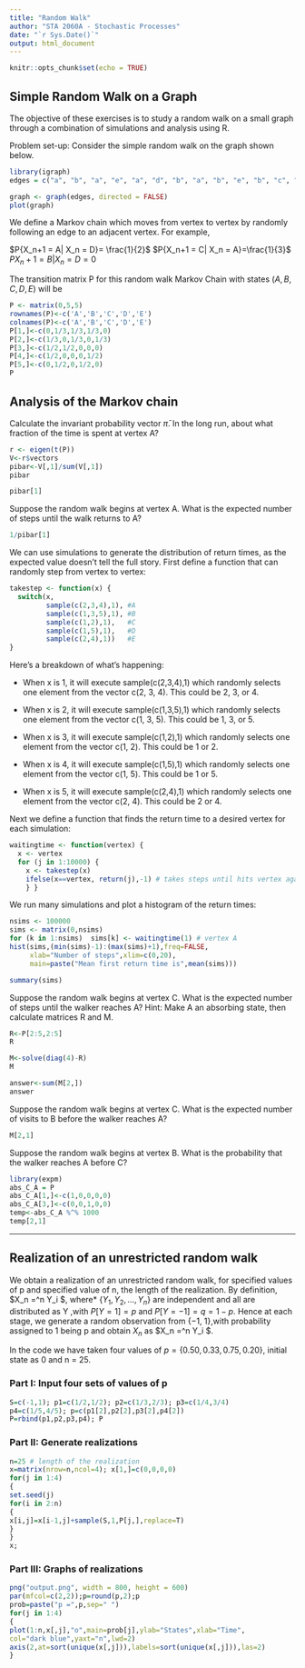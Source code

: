 ```yaml
---
title: "Random Walk"
author: "STA 2060A - Stochastic Processes"
date: "`r Sys.Date()`"
output: html_document
---
```


```r
knitr::opts_chunk$set(echo = TRUE)
```

## Simple Random Walk on a Graph

The objective of these exercises is to study a random walk on a small graph through a combination of simulations and analysis using R.

Problem set-up: Consider the simple random walk on the graph shown below.

```r
library(igraph)
edges = c("a", "b", "a", "e", "a", "d", "b", "a", "b", "e", "b", "c", "d", "a", "d", "c")

graph <- graph(edges, directed = FALSE)
plot(graph)
```

We define a Markov chain which moves from vertex to vertex by randomly following an edge to an adjacent vertex. For example,

$P{X_n+1 = A| X_n = D}= \frac{1}{2}$ $P{X_n+1 = C| X_n = A}=\frac{1}{3}$ $P{X_n+1 = B| X_n = D}= 0$

The transition matrix P for this random walk Markov Chain with states $(A,B,C,D,E)$ will be

```r
P <- matrix(0,5,5)
rownames(P)<-c('A','B','C','D','E')
colnames(P)<-c('A','B','C','D','E')
P[1,]<-c(0,1/3,1/3,1/3,0)
P[2,]<-c(1/3,0,1/3,0,1/3)
P[3,]<-c(1/2,1/2,0,0,0)
P[4,]<-c(1/2,0,0,0,1/2)
P[5,]<-c(0,1/2,0,1/2,0)
P
```

## Analysis of the Markov chain

Calculate the invariant probability vector $\bar{\pi}$. In the long run, about what fraction of the time is spent at vertex A?

```r

r <- eigen(t(P))
V<-r$vectors
pibar<-V[,1]/sum(V[,1])
pibar

pibar[1]

```

Suppose the random walk begins at vertex A. What is the expected number of steps until the walk returns to A?

```r
1/pibar[1]
```

We can use simulations to generate the distribution of return times, as the expected value doesn’t tell the full story. First define a function that can randomly step from vertex to vertex:

```r

takestep <- function(x) {
  switch(x,
         sample(c(2,3,4),1), #A
         sample(c(1,3,5),1), #B
         sample(c(1,2),1),   #C
         sample(c(1,5),1),   #D
         sample(c(2,4),1))   #E
}

```

Here's a breakdown of what's happening:

-   When x is 1, it will execute sample(c(2,3,4),1) which randomly selects one element from the vector c(2, 3, 4). This could be 2, 3, or 4.

-   When x is 2, it will execute sample(c(1,3,5),1) which randomly selects one element from the vector c(1, 3, 5). This could be 1, 3, or 5.

-   When x is 3, it will execute sample(c(1,2),1) which randomly selects one element from the vector c(1, 2). This could be 1 or 2.

-   When x is 4, it will execute sample(c(1,5),1) which randomly selects one element from the vector c(1, 5). This could be 1 or 5.

-   When x is 5, it will execute sample(c(2,4),1) which randomly selects one element from the vector c(2, 4). This could be 2 or 4.

Next we define a function that finds the return time to a desired vertex for each simulation:

```r

waitingtime <- function(vertex) {
  x <- vertex
  for (j in 1:10000) {
    x <- takestep(x)
    ifelse(x==vertex, return(j),-1) # takes steps until hits vertex again
    } }

```

We run many simulations and plot a histogram of the return times:

```r

nsims <- 100000
sims <- matrix(0,nsims)
for (k in 1:nsims)  sims[k] <- waitingtime(1) # vertex A
hist(sims,(min(sims)-1):(max(sims)+1),freq=FALSE,
     xlab="Number of steps",xlim=c(0,20),
     main=paste("Mean first return time is",mean(sims)))

summary(sims)
```

Suppose the random walk begins at vertex C. What is the expected number of steps until the walker reaches A? Hint: Make A an absorbing state, then calculate matrices R and M.

```r
R<-P[2:5,2:5]
R

M<-solve(diag(4)-R)
M

answer<-sum(M[2,])
answer
```

Suppose the random walk begins at vertex C. What is the expected number of visits to B before the walker reaches A?

```r

M[2,1]

```

Suppose the random walk begins at vertex B. What is the probability that the walker reaches A before C?

```r
library(expm)
abs_C_A = P
abs_C_A[1,]<-c(1,0,0,0,0)
abs_C_A[3,]<-c(0,0,1,0,0)
temp<-abs_C_A %^% 1000
temp[2,1]

```

------------------------------------------------------------------------

## Realization of an unrestricted random walk

We obtain a realization of an unrestricted random walk, for specified values of p and specified value of n, the length of the realization. By definition, \$X_n =\sum*{i=1}\^n Y_i \$, where\* ${\{Y_1, Y_2, . . . , Y_n}\}$ are independent and all are distributed as Y ,with $P[Y = 1] = p$ and $P[Y = −1] = q = 1 − p$. Hence at each stage, we generate a random observation from {−1, 1},with probability assigned to 1 being p and obtain $X_n$ as \$X_n =\sum{i=1}\^n Y_i \$.

In the code we have taken four values of $p = {\{0.50,0.33,0.75,0.20}\}$, initial state as 0 and n = 25.

### Part I: Input four sets of values of p

```r
S=c(-1,1); p1=c(1/2,1/2); p2=c(1/3,2/3); p3=c(1/4,3/4)
p4=c(1/5,4/5); p=c(p1[2],p2[2],p3[2],p4[2])
P=rbind(p1,p2,p3,p4); P
```

### Part II: Generate realizations

```r

n=25 # length of the realization
x=matrix(nrow=n,ncol=4); x[1,]=c(0,0,0,0)
for(j in 1:4)
{
set.seed(j)
for(i in 2:n)
{
x[i,j]=x[i-1,j]+sample(S,1,P[j,],replace=T)
}
}
x;

```

### Part III: Graphs of realizations

```r
png("output.png", width = 800, height = 600)
par(mfcol=c(2,2));p=round(p,2);p
prob=paste("p =",p,sep=" ")
for(j in 1:4)
{
plot(1:n,x[,j],"o",main=prob[j],ylab="States",xlab="Time",
col="dark blue",yaxt="n",lwd=2)
axis(2,at=sort(unique(x[,j])),labels=sort(unique(x[,j])),las=2)
}
```
